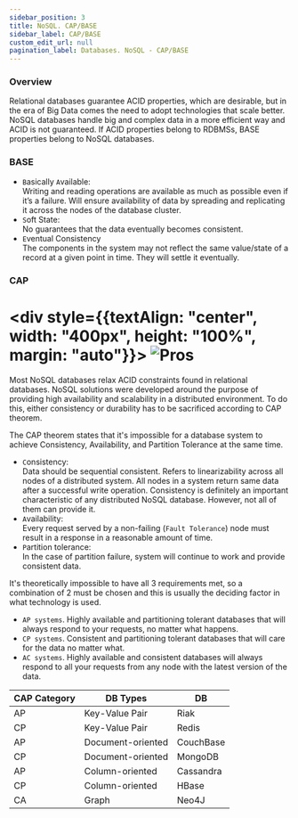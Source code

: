 ```yaml
---
sidebar_position: 3
title: NoSQL. CAP/BASE
sidebar_label: CAP/BASE
custom_edit_url: null
pagination_label: Databases. NoSQL - CAP/BASE
---
```

### Overview

Relational databases guarantee ACID properties, which are desirable, but in the era of Big Data comes the need to adopt technologies that scale better.
NoSQL databases handle big and complex data in a more efficient way and ACID is not guaranteed.
If ACID properties belong to RDBMSs, BASE properties belong to NoSQL databases.

### BASE

- ```B```asically ```A```vailable: <br/>
Writing and reading operations are available as much as possible even if it’s a failure.
Will ensure availability of data by spreading and replicating it across the nodes of the database cluster.
- ```S```oft State: <br/>
No guarantees that the data eventually becomes consistent.
- ```E```ventual Consistency <br/>
The components in the system may not reflect the same value/state of a record at a given point in time.
They will settle it eventually.

### CAP

# <div style={{textAlign: "center", width: "400px", height: "100%", margin: "auto"}}> ![Pros](../img/cap.png) </div>

Most NoSQL databases relax ACID constraints found in relational databases.
NoSQL solutions were developed around the purpose of providing high availability and scalability in a distributed environment.
To do this, either consistency or durability has to be sacrificed according to CAP theorem.

The CAP theorem states that it's impossible for a database system to achieve Consistency, Availability, and Partition Tolerance at the same time.

- ```C```onsistency: <br/>
Data should be sequential consistent.
Refers to linearizability across all nodes of a distributed system.
All nodes in a system return same data after a successful write operation.
Consistency is definitely an important characteristic of any distributed NoSQL database.
However, not all of them can provide it.
- ```A```vailability: <br/>
Every request served by a non-failing (```Fault Tolerance```) node must result in a response in a reasonable amount of time.
- ```P```artition tolerance: <br/>
In the case of partition failure, system will continue to work and provide consistent data.

It's theoretically impossible to have all 3 requirements met, so a combination of 2 must be chosen and this is usually the deciding factor in what technology is used.

 - ``` AP systems ```. Highly available and partitioning tolerant databases that will always respond to your requests, no matter what happens.
 - ``` CP systems ```. Consistent and partitioning tolerant databases that will care for the data no matter what.
 - ``` AC systems ```. Highly available and consistent databases will always respond to all your requests from any node with the latest version of the data.

<div  style={{margin: "0 auto", width: "100%", display: "flex", justifyContent: "center"}}>
<table>
    <thead>
    <th width={200}>CAP Category</th>
    <th width={200}>DB Types</th>
    <th width={200}>DB</th>
    </thead>
    <tbody>
    <tr>
        <td>AP</td>
        <td>Key-Value Pair</td>
        <td>Riak</td>
    </tr>
    <tr>
        <td>CP</td>
        <td>Key-Value Pair</td>
        <td>Redis</td>
    </tr>
    <tr>
        <td>AP</td>
        <td>Document-oriented</td>
        <td>CouchBase</td>
    </tr>
    <tr>
        <td>CP</td>
        <td>Document-oriented</td>
        <td>MongoDB</td>
    </tr>
    <tr>
        <td>AP</td>
        <td>Column-oriented</td>
        <td>Cassandra</td>
    </tr>
    <tr>
        <td>CP</td>
        <td>Column-oriented</td>
        <td>HBase</td>
    </tr>
    <tr>
        <td>CA</td>
        <td>Graph</td>
        <td>Neo4J</td>
    </tr>
    </tbody>
</table>
</div>
